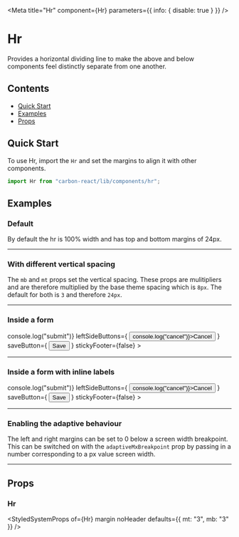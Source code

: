 

<Meta title="Hr" component={Hr} parameters={{ info: { disable: true } }} />

# Hr

Provides a horizontal dividing line to make the above and below components feel distinctly separate from one another.

## Contents

- [Quick Start](#quick-start)
- [Examples](#examples)
- [Props](#props)

## Quick Start

To use Hr, import the `Hr` and set the margins to align it with other components.

```javascript
import Hr from "carbon-react/lib/components/hr";
```

## Examples

### Default

By default the hr is 100% width and has top and bottom margins of 24px.

<Canvas>
  <Story name="default">
    <Hr />
  </Story>
</Canvas>

### With different vertical spacing

The `mb` and `mt` props set the vertical spacing. These props are mulitipliers and are therefore multiplied by the base theme spacing which is `8px`. The default for both is `3` and therefore `24px`.

<Canvas>
  <Story name="different spacing">
    <Hr mt={7} mb={7} />
  </Story>
</Canvas>

### Inside a form

<Canvas>
  <Story name="Inside a form">
    <Form
      onSubmit={() => console.log("submit")}
      leftSideButtons={
        <Button onClick={() => console.log("cancel")}>Cancel</Button>
      }
      saveButton={
        <Button buttonType="primary" type="submit">
          Save
        </Button>
      }
      stickyFooter={false}
    >
      <Textbox label="Textbox" />
      <Textbox label="Textbox" />
      <Hr mb={7} mt={7} />
      <Textbox label="Textbox" />
    </Form>
  </Story>
</Canvas>

### Inside a form with inline labels

<Canvas>
  <Story name="Inside a form with inline labels">
    <Form
      onSubmit={() => console.log("submit")}
      leftSideButtons={
        <Button onClick={() => console.log("cancel")}>Cancel</Button>
      }
      saveButton={
        <Button buttonType="primary" type="submit">
          Save
        </Button>
      }
      stickyFooter={false}
    >
      <Textbox
        label="Textbox"
        labeAlign="right"
        labelInline
        labelWidth={10}
        inputWidth={50}
      />
      <Textbox
        label="Textbox"
        labeAlign="right"
        labelInline
        labelWidth={10}
        inputWidth={50}
      />
      <Hr mb={7} mt={7} ml="10%" mr="40%" />
      <Textbox
        label="Textbox"
        labeAlign="right"
        labelInline
        labelWidth={10}
        inputWidth={50}
      />
    </Form>
  </Story>
</Canvas>

### Enabling the adaptive behaviour

The left and right margins can be set to 0 below a screen width breakpoint. This can be switched on with the `adaptiveMxBreakpoint` prop by passing in a number corresponding to a px value screen width.

<Canvas>
  <Story
    name="Enabling adaptive behaviour"
    parameters={{ chromatic: { disable: true } }}
  >
    <Hr mb={7} mt={7} ml="10%" mr="40%" adaptiveMxBreakpoint={960} />
  </Story>
</Canvas>

## Props

### Hr

<StyledSystemProps of={Hr} margin noHeader defaults={{ mt: "3", mb: "3" }} />
